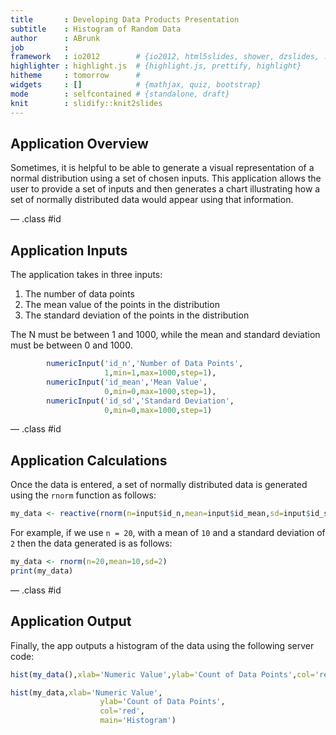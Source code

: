 ---
title       : Developing Data Products Presentation
subtitle    : Histogram of Random Data
author      : ABrunk
job         : 
framework   : io2012        # {io2012, html5slides, shower, dzslides, ...}
highlighter : highlight.js  # {highlight.js, prettify, highlight}
hitheme     : tomorrow      # 
widgets     : []            # {mathjax, quiz, bootstrap}
mode        : selfcontained # {standalone, draft}
knit        : slidify::knit2slides
---

## Application Overview

Sometimes, it is helpful to be able to generate a visual representation of a normal distribution using a set of chosen inputs.  This application allows the user to provide a set of inputs and then generates a chart illustrating how a set of normally distributed data would appear using that information.

--- .class #id 

## Application Inputs

The application takes in three inputs:

1. The number of data points
2. The mean value of the points in the distribution
3. The standard deviation of the points in the distribution

The N must be between 1 and 1000, while the mean and standard deviation must be between 0 and 1000.

```{r eval=FALSE}
        numericInput('id_n','Number of Data Points',
                     1,min=1,max=1000,step=1),
        numericInput('id_mean','Mean Value',
                     0,min=0,max=1000,step=1),
        numericInput('id_sd','Standard Deviation',
                     0,min=0,max=1000,step=1)
```

--- .class #id 

## Application Calculations

Once the data is entered, a set of normally distributed data is generated using the `rnorm` function as follows:

```{r eval=FALSE}
my_data <- reactive(rnorm(n=input$id_n,mean=input$id_mean,sd=input$id_sd))
```

For example, if we use `n = 20`, with a mean of `10` and a standard deviation of `2` then the data generated is as follows:

```{r echo=FALSE}
my_data <- rnorm(n=20,mean=10,sd=2)
print(my_data)
```

--- .class #id 

## Application Output

Finally, the app outputs a histogram of the data using the following server code:
```{r eval=FALSE}
hist(my_data(),xlab='Numeric Value',ylab='Count of Data Points',col='red',main='Histogram')
```

```{r echo=FALSE}
hist(my_data,xlab='Numeric Value',
                    ylab='Count of Data Points',
                    col='red',
                    main='Histogram')
```

